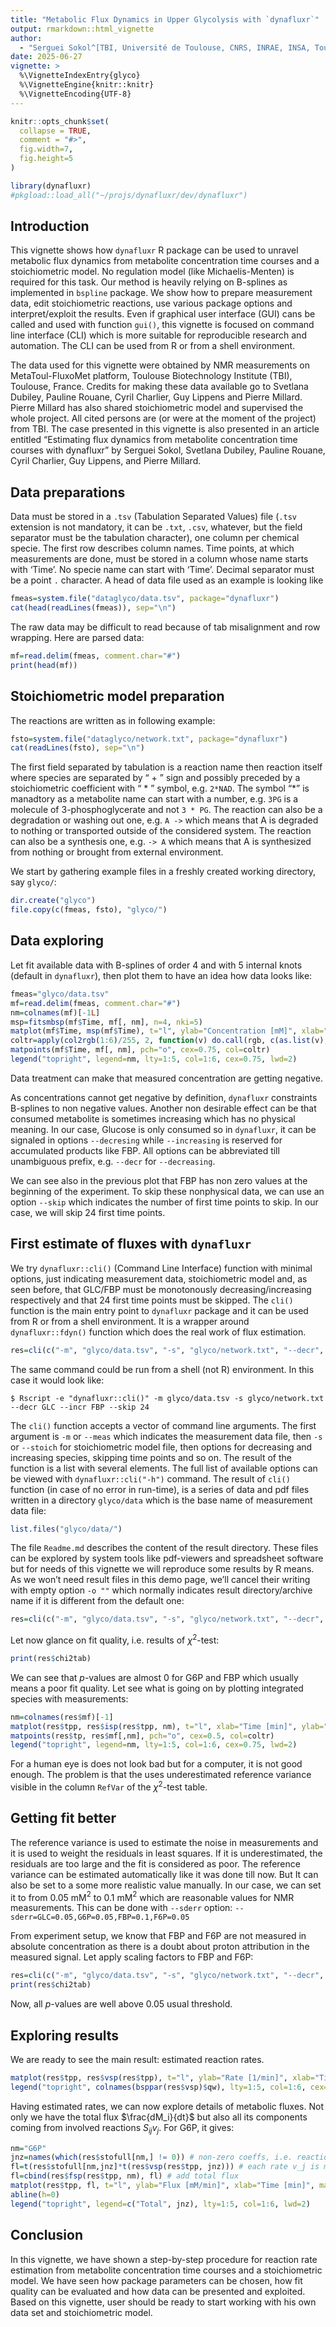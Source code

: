 ```yaml
---
title: "Metabolic Flux Dynamics in Upper Glycolysis with `dynafluxr`"
output: rmarkdown::html_vignette
author:
  - "Serguei Sokol^[TBI, Université de Toulouse, CNRS, INRAE, INSA, Toulouse, France] ^[MetaboHUB, National Infrastructure of Metabolomics and Fluxomics, Toulouse 31077, France]"
date: 2025-06-27
vignette: >
  %\VignetteIndexEntry{glyco}
  %\VignetteEngine{knitr::knitr}
  %\VignetteEncoding{UTF-8}
---
```


```r
knitr::opts_chunk$set(
  collapse = TRUE,
  comment = "#>",
  fig.width=7,
  fig.height=5
)
```

```r
library(dynafluxr)
#pkgload::load_all("~/projs/dynafluxr/dev/dynafluxr")
```
## Introduction

This vignette shows how `dynafluxr` R package can be used to unravel metabolic flux dynamics from metabolite concentration time courses and a stoichiometric model. No regulation model (like Michaelis-Menten) is required for this task. Our method is heavily relying on B-splines as implemented in `bspline` package. We show how to prepare measurement data, edit stoichiometric reactions, use various package options and interpret/exploit the results.
Even if graphical user interface (GUI) cans be called and used with function `gui()`, this vignette is focused on command line interface (CLI) which is more suitable for reproducible research and automation. The CLI can be used from R or from a shell environment.

The data used for this vignette were obtained by NMR measurements on MetaToul-FluxoMet platform, Toulouse Biotechnology Institute (TBI), Toulouse, France. Credits for making these data available go to Svetlana Dubiley, Pauline Rouane, Cyril Charlier, Guy Lippens and Pierre Millard. Pierre Millard has also shared stoichiometric model and supervised the whole project. All cited persons are (or were at the moment of the project) from TBI.
The case presented in this vignette is also presented in an article entitled "Estimating flux dynamics from metabolite concentration time courses with dynafluxr" by Serguei Sokol, Svetlana Dubiley, Pauline Rouane, Cyril Charlier, Guy Lippens, and Pierre Millard.

## Data preparations

Data must be stored in a `.tsv` (Tabulation Separated Values) file (`.tsv` extension is not mandatory, it can be `.txt`, `.csv`, whatever, but the field separator must be the tabulation character), one column per chemical specie. The first row describes column names. Time points, at which measurements are done, must be stored in a column whose name starts with 'Time'. No specie name can start with 'Time'. Decimal separator must be a point `.` character. A head of data file used as an example is looking like

```r
fmeas=system.file("dataglyco/data.tsv", package="dynafluxr")
cat(head(readLines(fmeas)), sep="\n")
```

The raw data may be difficult to read because of tab misalignment and row wrapping. Here are parsed data:
```r
mf=read.delim(fmeas, comment.char="#")
print(head(mf))
```
## Stoichiometric model preparation

The reactions are written as in following example:
```r
fsto=system.file("dataglyco/network.txt", package="dynafluxr")
cat(readLines(fsto), sep="\n")
```
The first field separated by tabulation is a reaction name then reaction itself where species are separated by "&nbsp;+&nbsp;" sign and possibly preceded by a stoichiometric coefficient with "&nbsp;\*&nbsp;" symbol, e.g. `2*NAD`. The symbol "\*" is manadtory as a metabolite name can start with a number, e.g. `3PG` is a molecule of 3-phosphoglycerate and not `3 * PG`. The reaction can also be a degradation or washing out one, e.g. `A ->` which means that A is degraded to nothing or transported outside of the considered system. The reaction can also be a synthesis one, e.g. `-> A` which means that A is synthesized from nothing or brought from external environment.

We start by gathering example files in a freshly created working directory, say `glyco/`:
```r
dir.create("glyco")
file.copy(c(fmeas, fsto), "glyco/")
```
## Data exploring

Let fit available data with B-splines of order 4 and with 5 internal knots (default in `dynafluxr`), then plot them to have an idea how data looks like:
```r
fmeas="glyco/data.tsv"
mf=read.delim(fmeas, comment.char="#")
nm=colnames(mf)[-1L]
msp=fitsmbsp(mf$Time, mf[, nm], n=4, nki=5)
matplot(mf$Time, msp(mf$Time), t="l", ylab="Concentration [mM]", xlab="Time [min]", lwd=2)
coltr=apply(col2rgb(1:6)/255, 2, function(v) do.call(rgb, c(as.list(v), alpha=0.25)))
matpoints(mf$Time, mf[, nm], pch="o", cex=0.75, col=coltr)
legend("topright", legend=nm, lty=1:5, col=1:6, cex=0.75, lwd=2)
```

Data treatment can make that measured concentration are getting negative.

As concentrations cannot get negative by definition, `dynafluxr` constraints B-splines to non negative values.
Another non desirable effect can be that consumed metabolite is sometimes increasing which has no physical meaning. In our case, Glucose is only consumed so in `dynafluxr`, it can be signaled in options `--decresing` while `--increasing` is reserved for accumulated products like FBP. All options can be abbreviated till unambiguous prefix, e.g. `--decr` for `--decreasing`.

We can see also in the previous plot that FBP has non zero values at the beginning of the experiment. To skip these nonphysical data, we can use an option `--skip` which indicates the number of first time points to skip. In our case, we will skip 24 first time points.

## First estimate of fluxes with `dynafluxr`

We try `dynafluxr::cli()` (Command Line Interface) function with minimal options, just indicating measurement data, stoichiometric model and, as seen before, that GLC/FBP must be monotonously decreasing/increasing respectively and that 24 first time points must be skipped. The `cli()` function is the main entry point to `dynafluxr` package and it can be used from R or from a shell environment. It is a wrapper around `dynafluxr::fdyn()` function which does the real work of flux estimation.

```r
res=cli(c("-m", "glyco/data.tsv", "-s", "glyco/network.txt", "--decr", "GLC", "--incr", "FBP", "--skip", "24"))
```

The same command could be run from a shell (not R) environment. In this case it would look like:

```
$ Rscript -e "dynafluxr::cli()" -m glyco/data.tsv -s glyco/network.txt --decr GLC --incr FBP --skip 24
```
The `cli()` function accepts a vector of command line arguments. The first argument is `-m` or `--meas` which indicates the measurement data file, then `-s` or `--stoich` for stoichiometric model file, then options for decreasing and increasing species, skipping time points and so on. The result of the function is a list with several elements.
The full list of available options can be viewed with `dynafluxr::cli("-h")` command. The result of `cli()` function (in case of no error in run-time), is a series of data and pdf files written in a directory `glyco/data` which is the base name of measurement data file:

```r
list.files("glyco/data/")
```

The file `Readme.md` describes the content of the result directory. These files can be explored by system tools like pdf-viewers and spreadsheet software but for needs of this vignette we will reproduce some results by R means. As we won't need result files in this demo page, we'll cancel their writing with empty option `-o ""` which normally indicates result directory/archive name if it is different from the default one:
```r
res=cli(c("-m", "glyco/data.tsv", "-s", "glyco/network.txt", "--decr", "GLC", "--incr", "FBP", "--skip", "24", "-o", ""))
```

Let now glance on fit quality, i.e. results of $\chi^2$-test:
```r
print(res$chi2tab)
```

We can see that $p$-values are almost 0 for G6P and FBP which usually means a poor fit quality. Let see what is going on by plotting integrated species with measurements:

```r
nm=colnames(res$mf)[-1]
matplot(res$tpp, res$isp(res$tpp, nm), t="l", xlab="Time [min]", ylab="Concentration [mM]", lwd=2)
matpoints(res$tp, res$mf[,nm], pch="o", cex=0.5, col=coltr)
legend("topright", legend=nm, lty=1:5, col=1:6, cex=0.75, lwd=2)
```

For a human eye is does not look bad but for a computer, it is not good enough. The problem is that the uses underestimated reference variance visible in the column `RefVar` of the $\chi^2$-test table.

## Getting fit better

The reference variance is used to estimate the noise in measurements and it is used to weight the residuals in least squares. If it is underestimated, the residuals are too large and the fit is considered as poor. The reference variance can be estimated automatically like it was done till now. But It can also be set to a some  more realistic value manually. In our case, we can set it to from 0.05 mM$^2$ to 0.1 mM$^2$ which are reasonable values for NMR measurements. This can be done with `--sderr` option: `--sderr=GLC=0.05,G6P=0.05,FBP=0.1,F6P=0.05`

From experiment setup, we know that FBP and F6P are not measured in absolute concentration as there is a doubt about proton attribution in the measured signal. Let apply scaling factors to FBP and F6P:
```r
res=cli(c("-m", "glyco/data.tsv", "-s", "glyco/network.txt", "--decr", "GLC", "--incr", "FBP", "--skip", "24", "--sf=FBP,F6P", "-o", "", "--sderr=GLC=0.05,G6P=0.05,FBP=0.1,F6P=0.05"))
print(res$chi2tab)
```

Now, all $p$-values are well above 0.05 usual threshold.

## Exploring results

We are ready to see the main result: estimated reaction rates.
```r
matplot(res$tpp, res$vsp(res$tpp), t="l", ylab="Rate [1/min]", xlab="Time [min]", lwd=2)
legend("topright", colnames(bsppar(res$vsp)$qw), lty=1:5, col=1:6, cex=0.75, lwd=2)
```

Having estimated rates, we can now explore details of metabolic fluxes. Not only we have the total flux $\frac{dM_i}{dt}$ but also all its components coming from involved reactions $S_{ij}v_j$. For G6P, it gives:
```r
nm="G6P"
jnz=names(which(res$stofull[nm,] != 0)) # non-zero coeffs, i.e. reactions involved in G6P mass balance
fl=t(res$stofull[nm,jnz]*t(res$vsp(res$tpp, jnz))) # each rate v_j is multiplied by S_ij
fl=cbind(res$fsp(res$tpp, nm), fl) # add total flux
matplot(res$tpp, fl, t="l", ylab="Flux [mM/min]", xlab="Time [min]", main="G6P flux components", lwd=2)
abline(h=0)
legend("topright", legend=c("Total", jnz), lty=1:5, col=1:6, lwd=2)
```

## Conclusion

In this vignette, we have shown a step-by-step procedure for reaction rate estimation from metabolite concentration time courses and a stoichiometric model. We have seen how package parameters can be chosen, how fit quality can be evaluated and how data can be presented and exploited. Based on this vignette, user should be ready to start working with his own data set and stoichiometric model.
